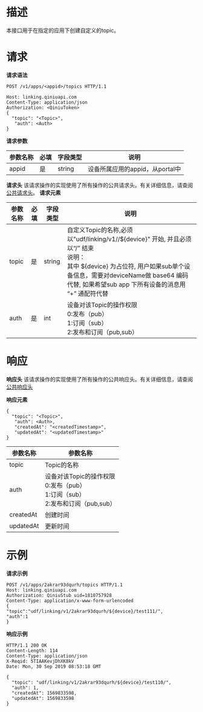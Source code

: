 # 描述
本接口用于在指定的应用下创建自定义的topic。

# 请求
**请求语法**
```
POST /v1/apps/<appid>/topics HTTP/1.1

Host: linking.qiniuapi.com
Content-Type: application/json
Authorization: <QiniuToken>
{
  "topic": "<Topic>",
   "auth": <Auth>
}
```

**请求参数**

|参数名称|必填|字段类型|说明|
|---|---|---|---|
|appid|是|string|设备所属应用的appid，从portal中|

**请求头**
该请求操作的实现使用了所有操作的公共请求头。有关详细信息，请查阅[公共请求头](https://developer.qiniu.io/linking/api/5269/linking-http-headers)。
**请求元素**

|参数名称|必填|字段类型|说明|
|---|---|---|---|
|topic|是|string|自定义Topic的名称,必须以"udf/linking/v1//${device}" 开始, 并且必须以“/” 结束<br>说明：<br>其中 ${device} 为占位符, 用户如果sub单个设备信息，需要对deviceName做 base64 编码代替, 如果希望sub app 下所有设备的消息用 “+” 通配符代替|
|auth|是|int|设备对该Topic的操作权限<br>0:发布（pub）<br>1:订阅（sub）<br>2:发布和订阅（pub,sub）|


# 响应
**响应头**
该请求操作的实现使用了所有操作的公共响应头。有关详细信息，请查阅[公共响应头](https://developer.qiniu.io/linking/api/5269/linking-http-headers)

**响应元素**
```
{
  "topic": "<Topic>",
   "auth": <Auth>,
   "createdAt": "<createdTimestamp>", 
   "updatedAt": "<updatedTimestamp>" 
}
```

|参数名称|参数名称|
|---|---|
|topic|Topic的名称|
|auth|设备对该Topic的操作权限<br>0:发布（pub）<br>1:订阅（sub）<br>2:发布和订阅（pub,sub）|
|createdAt|创建时间|
|updatedAt|更新时间|


# 示例

**请求示例**

```
POST /v1/apps/2akrar93dqurh/topics HTTP/1.1
Host: linking.qiniuapi.com
Authorization: QiniuStub uid=1810757928
Content-Type: application/x-www-form-urlencoded
{
"topic":"udf/linking/v1/2akrar93dqurh/${device}/test111/",
"auth":1	
}
```

**响应示例**

```
HTTP/1.1 200 OK
Content-Length: 114
Content-Type: application/json
X-Reqid: 5TIAAKevjDhXK8kV
Date: Mon, 30 Sep 2019 08:53:18 GMT

{
  "topic": "udf/linking/v1/2akrar93dqurh/${device}/test110/",
  "auth": 1,
  "createdAt": 1569833598,
  "updatedAt": 1569833598
}
```
